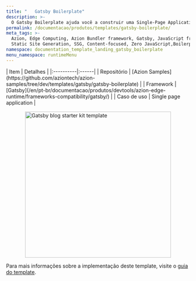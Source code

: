```yaml
---
title: "   Gatsby Boilerplate"
description: >-
  O Gatsby Boilerplate ajuda você a construir uma Single-Page Application (SPA) baseada no framework Gatsby. Ao usar o boilerplate, diversas etapas são encapsuladas e automatizadas, desde o gerenciamento do repositório até o deploy.
permalink: /documentacao/produtos/templates/gatsby-boilerplate/
meta_tags: >-
  Azion, Edge Computing, Azion Bundler framework, Gatsby, JavaScript frameworks,
  Static Site Generation, SSG, Content-focused, Zero JavaScript,Boilerplate
namespace: documentation_template_landing_gatsby_boilerplate
menu_namespace: runtimeMenu
---
```



<div class="[&_.flex.flex-col]:!gap-4 [&_.flex.flex-col]:md:!gap-8 [&_.flex.flex-col]:2xl:!gap-16">
  <SectionBasicContent
    titleTag="h2"
    description="O Gatsby Boilerplate ajuda você a construir uma Single-Page Application (SPA) baseada no framework Gatsby. Ao usar o boilerplate, diversas etapas são encapsuladas e automatizadas, desde o gerenciamento do repositório até o deploy."
    buttons={[
      { label: "Deploy template", link: "https://console.azion.com/create/gatsby/gatsby-boilerplate", outlined: false, icon: "ai ai-azion", iconPos: "left" },
      { label: "Ver demo", link: "https://ryienpa53g.map.azionedge.net/", severity: "secondary" }
    ]}
  />
</div>

<div style="display: flex; gap: 1rem; align-items: center; flex-direction: row; flex-wrap: wrap;">
  <div style="flex: 1; min-width: 300px;">
    | Item | Detalhes |
    |:----------|:------|
    | Repositório | [Azion Samples](https://github.com/aziontech/azion-samples/tree/dev/templates/gatsby/gatsby-boilerplate) |
    | Framework | [Gatsby](/en/pt-br/documentacao/produtos/devtools/azion-edge-runtime/frameworks-compatibility/gatsby/) |
    | Caso de uso | Single page application |
  </div>
  <div style="display: flex; justify-content: center; align-items: center; flex: 1; min-width: 300px;">
    <img src="/assets/docs/images/uploads/template-showcase/gatsby/gatsby-boilerplate.png" width="400" alt="Gatsby blog starter kit template" style="max-width: 100%; height: auto;" />
  </div>
</div>

Para mais informações sobre a implementação deste template, visite o [guia do template](/pt-br/documentacao/produtos/guias/gatsby-boilerplate/).
